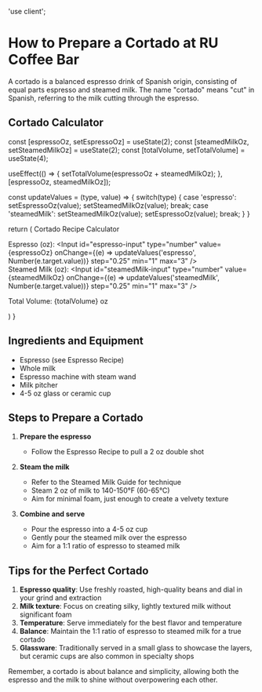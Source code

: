 'use client';


# How to Prepare a Cortado at RU Coffee Bar

A cortado is a balanced espresso drink of Spanish origin, consisting of equal parts espresso and steamed milk. The name "cortado" means "cut" in Spanish, referring to the milk cutting through the espresso.

## Cortado Calculator

  const [espressoOz, setEspressoOz] = useState(2);
  const [steamedMilkOz, setSteamedMilkOz] = useState(2);
  const [totalVolume, setTotalVolume] = useState(4);

  useEffect(() => {
    setTotalVolume(espressoOz + steamedMilkOz);
  }, [espressoOz, steamedMilkOz]);

  const updateValues = (type, value) => {
    switch(type) {
      case 'espresso':
        setEspressoOz(value);
        setSteamedMilkOz(value);
        break;
      case 'steamedMilk':
        setSteamedMilkOz(value);
        setEspressoOz(value);
        break;
    }
  }

  return (
    <Card className="my-4">
      <CardHeader>
        <CardTitle>Cortado Recipe Calculator</CardTitle>
      </CardHeader>
      <CardContent>
        <div className="grid grid-cols-2 gap-4">
          <div>
            <label htmlFor="espresso-input">Espresso (oz):</label>
            <Input 
              id="espresso-input"
              type="number" 
              value={espressoOz} 
              onChange={(e) => updateValues('espresso', Number(e.target.value))}
              step="0.25"
              min="1"
              max="3"
            />
          </div>
          <div>
            <label htmlFor="steamedMilk-input">Steamed Milk (oz):</label>
            <Input 
              id="steamedMilk-input"
              type="number" 
              value={steamedMilkOz} 
              onChange={(e) => updateValues('steamedMilk', Number(e.target.value))}
              step="0.25"
              min="1"
              max="3"
            />
          </div>
        </div>
        <p className="mt-4">Total Volume: {totalVolume} oz</p>
      </CardContent>
    </Card>
  )
}

<CortadoCalculator />

## Ingredients and Equipment

- Espresso (see <Link href="/recipes/espresso">Espresso Recipe</Link>)
- Whole milk
- Espresso machine with steam wand
- Milk pitcher
- 4-5 oz glass or ceramic cup

## Steps to Prepare a Cortado

1. **Prepare the espresso**
   - Follow the <Link href="/recipes/espresso">Espresso Recipe</Link> to pull a 2 oz double shot

2. **Steam the milk**
   - Refer to the <Link href="/recipes/steamed-milk">Steamed Milk Guide</Link> for technique
   - Steam 2 oz of milk to 140-150°F (60-65°C)
   - Aim for minimal foam, just enough to create a velvety texture

3. **Combine and serve**
   - Pour the espresso into a 4-5 oz cup
   - Gently pour the steamed milk over the espresso
   - Aim for a 1:1 ratio of espresso to steamed milk

## Tips for the Perfect Cortado

1. **Espresso quality**: Use freshly roasted, high-quality beans and dial in your grind and extraction
2. **Milk texture**: Focus on creating silky, lightly textured milk without significant foam
3. **Temperature**: Serve immediately for the best flavor and temperature
4. **Balance**: Maintain the 1:1 ratio of espresso to steamed milk for a true cortado
5. **Glassware**: Traditionally served in a small glass to showcase the layers, but ceramic cups are also common in specialty shops

Remember, a cortado is about balance and simplicity, allowing both the espresso and the milk to shine without overpowering each other.